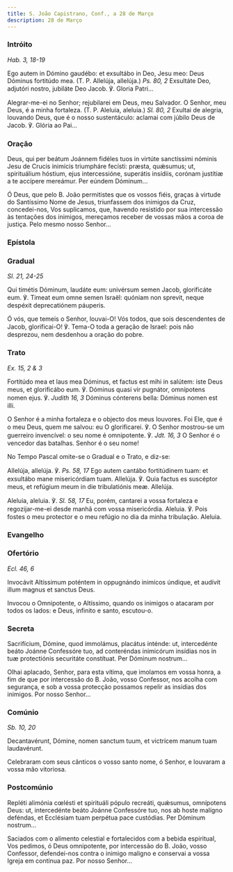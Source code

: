 ```yaml
---
title: S. João Capistrano, Conf., a 28 de Março
description: 28 de Março
---
```


### Intróito

<em>Hab. 3, 18-19</em>

<div class="side-by-side not-content">

Ego autem in Dómino gaudébo: et exsultábo in Deo, Jesu meo: Deus Dóminus fortitúdo mea. (T. P. Allelúja, allelúja.) <em>Ps. 80, 2</em> Exsultáte Deo, adjutóri nostro, jubiláte Deo Jacob. ℣. Gloria Patri...

Alegrar-me-ei no Senhor; rejubilarei em Deus, meu Salvador. O Senhor, meu Deus, é a minha fortaleza. (T. P. Aleluia, aleluia.) <em>Sl. 80, 2</em> Exultai de alegria, louvando Deus, que é o nosso sustentáculo: aclamai com júbilo Deus de Jacob. ℣. Glória ao Pai...

</div>

### Oração

<div class="side-by-side not-content">

Deus, qui per beátum Joánnem fidéles tuos in virtúte sanctíssimi nóminis Jesu de Crucis inimícis triumpháre fecísti: præsta, quǽsumus; ut, spirituálium hóstium, ejus intercessióne, superátis insídiis, corónam justítiæ a te accípere mereámur. Per eúndem Dóminum...

Ó Deus, que pelo B. João permitistes que os vossos fiéis, graças à virtude do Santíssimo Nome de Jesus, triunfassem dos inimigos da Cruz, concedei-nos, Vos suplicamos, que, havendo resistido por sua intercessão às tentações dos inimigos, mereçamos receber de vossas mãos a coroa de justiça. Pelo mesmo nosso Senhor...

</div>

### Epístola


<LinkCard
  href="/missal/comum/4martirnaopontifice1#epístola"
  title="Mártir não Pontífice - Missa In virtúte tua"
/>

### Gradual

<em>Sl. 21, 24-25</em>

<div class="side-by-side not-content">

Qui timétis Dóminum, laudáte eum: univérsum semen Jacob, glorificáte eum. ℣. Timeat eum omne semen Israël: quóniam non sprevit, neque despéxit deprecatiónem páuperis.

Ó vós, que temeis o Senhor, louvai-O! Vós todos, que sois descendentes de Jacob, glorificai-O! ℣. Tema-O toda a geração de Israel: pois não desprezou, nem desdenhou a oração do pobre.

</div>

### Trato

<em>Ex. 15, 2 & 3</em>

<div class="side-by-side not-content">

Fortitúdo mea et laus mea Dóminus, et factus est mihi in salútem: iste Deus meus, et glorificábo eum. ℣. Dóminus quasi vir pugnátor, omnípotens nomen ejus. ℣. <em>Judith 16, 3</em> Dóminus cónterens bella: Dóminus nomen est illi.

O Senhor é a minha fortaleza e o objecto dos meus louvores. Foi Ele, que é o meu Deus, quem me salvou: eu O glorificarei. ℣. O Senhor mostrou-se um guerreiro invencível: o seu nome é omnipotente. ℣. <em>Jdt. 16, 3</em> O Senhor é o vencedor das batalhas. Senhor é o seu nome!

</div>

<aside>No Tempo Pascal omite-se o Gradual e o Trato, e diz-se:</aside>

<div class="side-by-side not-content">

Allelúja, allelúja. ℣. <em>Ps. 58, 17</em> Ego autem cantábo fortitúdinem tuam: et exsultábo mane misericórdiam tuam. Allelúja. ℣. Quia factus es suscéptor meus, et refúgium meum in die tribulatiónis meæ. Allelúja.

Aleluia, aleluia. ℣. <em>Sl. 58, 17</em> Eu, porém, cantarei a vossa fortaleza e regozijar-me-ei desde manhã com vossa misericórdia. Aleluia. ℣. Pois fostes o meu protector e o meu refúgio no dia da minha tribulação. Aleluia.

</div>

### Evangelho

<LinkCard
  href="/missal/pentecostes/pasc7-4#evangelho"
  title="Quinta-feira de Pentecostes - Estação em S. Lourenço fora de Muros"
/>

### Ofertório

<em>Ecl. 46, 6</em>

<div class="side-by-side not-content">

Invocávit Altíssimum poténtem in oppugnándo inimícos úndique, et audívit illum magnus et sanctus Deus.

Invocou o Omnipotente, o Altíssimo, quando os inimigos o atacaram por todos os lados: e Deus, infinito e santo, escutou-o.

</div>

### Secreta

<div class="side-by-side not-content">

Sacrifícium, Dómine, quod immolámus, placátus inténde: ut, intercedénte beáto Joánne Confessóre tuo, ad conteréndas inimicórum insídias nos in tuæ protectiónis securitáte constítuat. Per Dóminum nostrum...

Olhai aplacado, Senhor, para esta vítima, que imolamos em vossa honra, a fim de que por intercessão do B. João, vosso Confessor, nos acolha com segurança, e sob a vossa protecção possamos repelir as insídias dos inimigos. Por nosso Senhor...

</div>

### Comúnio

<em>Sb. 10, 20</em>

<div class="side-by-side not-content">

Decantavérunt, Dómine, nomen sanctum tuum, et victrícem manum tuam laudavérunt.

Celebraram com seus cânticos o vosso santo nome, ó Senhor, e louvaram a vossa mão vitoriosa.

</div>

### Postcomúnio

<div class="side-by-side not-content">

Repléti alimónia cœlésti et spirituáli pópulo recreáti, quǽsumus, omnípotens Deus: ut, intercedénte beáto Joánne Confessóre tuo, nos ab hoste malígno deféndas, et Ecclésiam tuam perpétua pace custódias. Per Dóminum nostrum...

Saciados com o alimento celestial e fortalecidos com a bebida espiritual, Vos pedimos, ó Deus omnipotente, por intercessão do B. João, vosso Confessor, defendei-nos contra o inimigo maligno e conservai a vossa Igreja em contínua paz. Por nosso Senhor...

</div>
